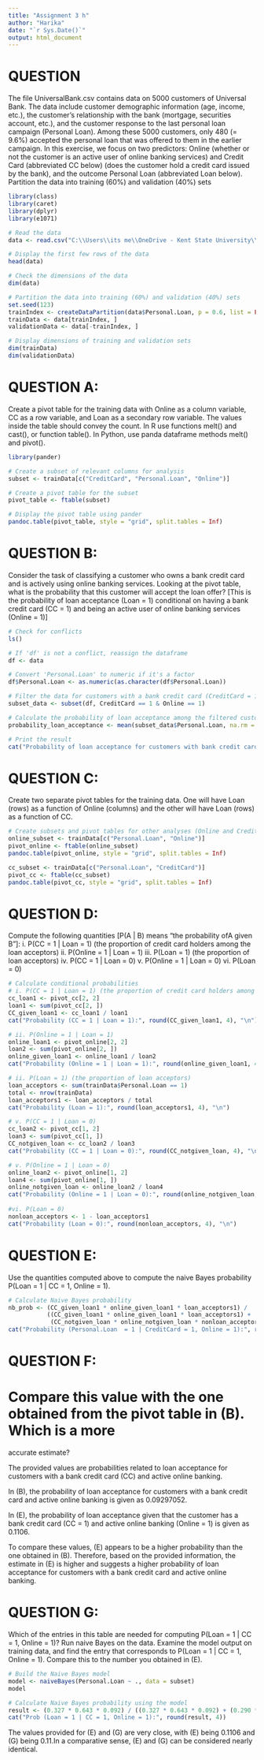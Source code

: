 ---
title: "Assignment 3 h"
author: "Harika"
date: "`r Sys.Date()`"
output: html_document
---
# QUESTION 
The file UniversalBank.csv contains data on 5000 customers of Universal Bank. The data include
customer demographic information (age, income, etc.), the customer’s relationship with the bank
(mortgage, securities account, etc.), and the customer response to the last personal loan campaign
(Personal Loan). Among these 5000 customers, only 480 (= 9.6%) accepted the personal loan that
was offered to them in the earlier campaign. In this exercise, we focus on two predictors: Online
(whether or not the customer is an active user of online banking services) and Credit Card
(abbreviated CC below) (does the customer hold a credit card issued by the bank), and the outcome
Personal Loan (abbreviated Loan below).
Partition the data into training (60%) and validation (40%) sets
```{r}
library(class)
library(caret)
library(dplyr)
library(e1071)

# Read the data
data <- read.csv("C:\\Users\\its me\\OneDrive - Kent State University\\Desktop\\Rhistory\\UniversalBank (1).csv")

# Display the first few rows of the data
head(data)

# Check the dimensions of the data
dim(data)
```


```{r}
# Partition the data into training (60%) and validation (40%) sets
set.seed(123)
trainIndex <- createDataPartition(data$Personal.Loan, p = 0.6, list = FALSE)
trainData <- data[trainIndex, ]
validationData <- data[-trainIndex, ]

# Display dimensions of training and validation sets
dim(trainData)
dim(validationData)
```

# QUESTION A:
Create a pivot table for the training data with Online as a column variable, CC as a row
variable, and Loan as a secondary row variable. The values inside the table should convey
the count. In R use functions melt() and cast(), or function table(). In Python, use panda
dataframe methods melt() and pivot().
```{r}
library(pander)

# Create a subset of relevant columns for analysis
subset <- trainData[c("CreditCard", "Personal.Loan", "Online")]

# Create a pivot table for the subset
pivot_table <- ftable(subset)

# Display the pivot table using pander
pandoc.table(pivot_table, style = "grid", split.tables = Inf)
```

# QUESTION B:
Consider the task of classifying a customer who owns a bank credit card and is actively using
online banking services. Looking at the pivot table, what is the probability that this customer
will accept the loan offer? [This is the probability of loan acceptance (Loan = 1) conditional on
having a bank credit card (CC = 1) and being an active user of online banking services (Online
= 1)]
```{r}
# Check for conflicts
ls()

# If 'df' is not a conflict, reassign the dataframe
df <- data

# Convert 'Personal.Loan' to numeric if it's a factor
df$Personal.Loan <- as.numeric(as.character(df$Personal.Loan))

# Filter the data for customers with a bank credit card (CreditCard = 1) and active online banking (Online = 1)
subset_data <- subset(df, CreditCard == 1 & Online == 1)

# Calculate the probability of loan acceptance among the filtered customers
probability_loan_acceptance <- mean(subset_data$Personal.Loan, na.rm = TRUE)

# Print the result
cat("Probability of loan acceptance for customers with bank credit card and active online banking:", probability_loan_acceptance, "\n")


```

# QUESTION C:
Create two separate pivot tables for the training data. One will have Loan (rows) as a
function of Online (columns) and the other will have Loan (rows) as a function of CC.
```{r}
# Create subsets and pivot tables for other analyses (Online and CreditCard)
online_subset <- trainData[c("Personal.Loan", "Online")]
pivot_online <- ftable(online_subset)
pandoc.table(pivot_online, style = "grid", split.tables = Inf)

cc_subset <- trainData[c("Personal.Loan", "CreditCard")]
pivot_cc <- ftable(cc_subset)
pandoc.table(pivot_cc, style = "grid", split.tables = Inf)
```

# QUESTION D:
Compute the following quantities [P(A | B) means “the probability ofA given B”]:
i. P(CC = 1 | Loan = 1) (the proportion of credit card holders among the loan acceptors)
ii. P(Online = 1 | Loan = 1)
iii. P(Loan = 1) (the proportion of loan acceptors)
iv. P(CC = 1 | Loan = 0)
v. P(Online = 1 | Loan = 0)
vi. P(Loan = 0)
```{r}
# Calculate conditional probabilities
# i. P(CC = 1 | Loan = 1) (the proportion of credit card holders among the loan acceptors)
cc_loan1 <- pivot_cc[2, 2]
loan1 <- sum(pivot_cc[2, ])
CC_given_loan1 <- cc_loan1 / loan1
cat("Probability (CC = 1 | Loan = 1):", round(CC_given_loan1, 4), "\n")

# ii. P(Online = 1 | Loan = 1)
online_loan1 <- pivot_online[2, 2]
loan2 <- sum(pivot_online[2, ])
online_given_loan1 <- online_loan1 / loan2
cat("Probability (Online = 1 | Loan = 1):", round(online_given_loan1, 4), "\n")

# ii. P(Loan = 1) (the proportion of loan acceptors)
loan_acceptors <- sum(trainData$Personal.Loan == 1)
total <- nrow(trainData)
loan_acceptors1 <- loan_acceptors / total
cat("Probability (Loan = 1):", round(loan_acceptors1, 4), "\n")

# v. P(CC = 1 | Loan = 0)
cc_loan2 <- pivot_cc[1, 2]
loan3 <- sum(pivot_cc[1, ])
CC_notgiven_loan <- cc_loan2 / loan3
cat("Probability (CC = 1 | Loan = 0):", round(CC_notgiven_loan, 4), "\n")

# v. P(Online = 1 | Loan = 0)
online_loan2 <- pivot_online[1, 2]
loan4 <- sum(pivot_online[1, ])
online_notgiven_loan <- online_loan2 / loan4
cat("Probability (Online = 1 | Loan = 0):", round(online_notgiven_loan, 4), "\n")
 
#vi. P(Loan = 0)
nonloan_acceptors <- 1 - loan_acceptors1
cat("Probability (Loan = 0):", round(nonloan_acceptors, 4), "\n")
```

# QUESTION E:
Use the quantities computed above to compute the naive Bayes probability P(Loan = 1 | CC
= 1, Online = 1).
```{r}
# Calculate Naive Bayes probability
nb_prob <- (CC_given_loan1 * online_given_loan1 * loan_acceptors1) / 
           ((CC_given_loan1 * online_given_loan1 * loan_acceptors1) + 
            (CC_notgiven_loan * online_notgiven_loan * nonloan_acceptors))
cat("Probability (Personal.Loan  = 1 | CreditCard = 1, Online = 1):", round(nb_prob, 4), "\n")
```
# QUESTION F:
# Compare this value with the one obtained from the pivot table in (B). Which is a more
accurate estimate?

The provided values are probabilities related to loan acceptance for customers with a bank credit card (CC) and active online banking. 

In (B), the probability of loan acceptance for customers with a bank credit card and active online banking is given as 0.09297052.

In (E), the probability of loan acceptance given that the customer has a bank credit card (CC = 1) and active online banking (Online = 1) is given as 0.1106.

To compare these values, (E) appears to be a higher probability than the one obtained in (B). Therefore, based on the provided information, the estimate in (E) is higher and suggests a higher probability of loan acceptance for customers with a bank credit card and active online banking.



# QUESTION G:
Which of the entries in this table are needed for computing P(Loan = 1 | CC = 1, Online = 1)?
Run naive Bayes on the data. Examine the model output on training data, and find the entry
that corresponds to P(Loan = 1 | CC = 1, Online = 1). Compare this to the number you
obtained in (E).

```{r}
# Build the Naive Bayes model
model <- naiveBayes(Personal.Loan ~ ., data = subset)
model
```


```{r}
# Calculate Naive Bayes probability using the model
result <- (0.327 * 0.643 * 0.092) / ((0.327 * 0.643 * 0.092) + (0.290 * 0.595 * 0.907))
cat("Prob (Loan = 1 | CC = 1, Online = 1):", round(result, 4))

```

The values provided for (E) and (G) are very close, with (E) being 0.1106 and (G) being 0.11.In a comparative sense, (E) and (G) can be considered nearly identical.